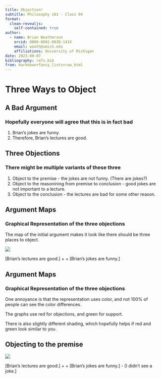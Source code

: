 ```yaml
---
title: Objection!
subtitle: Philosophy 101 - Class 04
format:
  clean-revealjs:
    self-contained: true
author:
  - name: Brian Weatherson
    orcid: 0000-0002-0830-141X
    email: weath@umich.edu
    affiliations: University of Michigan
date: 2023-09-07
bibliography: refs.bib
from: markdown+fancy_lists+raw_html
---
```


# Three Ways to Object

## A Bad Argument

### Hopefully everyone will agree that this is in fact bad

1. Brian's jokes are funny.
2. Therefore, Brian's lectures are good.

## Three Objections

### There might be multiple variants of these three

:::{.incremental}
1. Object to the premise - the jokes are not funny. (There are jokes?)
2. Object to the reasonining from premise to conclusion - good jokes are not important to a lecture.
3. Object to the conclusion - the lectures are bad for some other reason.
:::

## Argument Maps

### Graphical Representation of the three objections

The map of the initial argument makes it look like there should be three places to object.

![](argdown/06_01.png)

[Brian's lectures are good.]
   + <a1>
      + [Brian's jokes are funny.]
      
## Argument Maps

### Graphical Representation of the three objections
  
One annoyance is that the representation uses color, and not 100% of people can see the color differences.

The graphs use red for objections, and green for support.

There is also slightly different shading, which hopefully helps if red and green look similar to you.

## Objecting to the premise

![](argdown/06_02.png)

[Brian's lectures are good.]
   + <a1>
      + [Brian's jokes are funny.]
          - [I didn't see a joke.]
